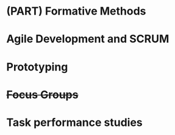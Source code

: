 # (PART) Formative Methods {-}

# Agile Development and SCRUM

# Prototyping

# ~~Focus Groups~~

# Task performance studies




